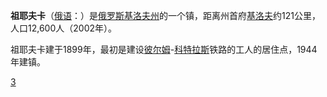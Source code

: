 '''祖耶夫卡'''（[[俄语|俄语]]：'''{{lang|ru|Зу́евка}}'''）是[[俄罗斯|俄罗斯]][[基洛夫州|基洛夫州]]的一个镇，距离州首府[[基洛夫_(基洛夫州)|基洛夫]]约121公里，人口12,600人（2002年）。

祖耶夫卡建于1899年，最初是建设[[彼尔姆|彼尔姆]]-[[科特拉斯|科特拉斯]]铁路的工人的居住点，1944年建镇。

{{Russia-geo-stub}}
{{基洛夫州行政區劃}}

[[Category:基洛夫州城市|З]]